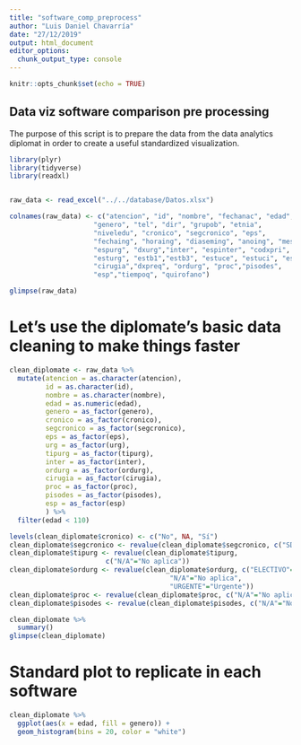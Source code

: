 ```yaml
---
title: "software_comp_preprocess"
author: "Luis Daniel Chavarría"
date: "27/12/2019"
output: html_document
editor_options: 
  chunk_output_type: console
---
```


```r
knitr::opts_chunk$set(echo = TRUE)
```

## Data viz software comparison pre processing

The purpose of this script is to prepare the data from the data analytics diplomat in order to create a useful standardized visualization.

```r
library(plyr)
library(tidyverse)
library(readxl)


raw_data <- read_excel("../../database/Datos.xlsx")

colnames(raw_data) <- c("atencion", "id", "nombre", "fechanac", "edad",
                     "genero", "tel", "dir", "grupob", "etnia",
                     "niveledu", "cronico", "segcronico", "eps",
                     "fechaing", "horaing", "diaseming", "anoing", "mesing", "diaing","urg", "tipurg", 
                     "espurg", "dxurg","inter", "espinter", "codxpri", 
                     "esturg", "estb1","estb3", "estuce", "estuci", "estotal",
                     "cirugia","dxpreq", "ordurg", "proc","pisodes", 
                     "esp","tiempoq", "quirofano")

glimpse(raw_data)
```

# Let's use the diplomate's basic data cleaning to make things faster

```r

clean_diplomate <- raw_data %>% 
  mutate(atencion = as.character(atencion),
         id = as.character(id),
         nombre = as.character(nombre),
         edad = as.numeric(edad),
         genero = as_factor(genero),
         cronico = as_factor(cronico),
         segcronico = as_factor(segcronico),
         eps = as_factor(eps),
         urg = as_factor(urg),
         tipurg = as_factor(tipurg),
         inter = as_factor(inter),
         ordurg = as_factor(ordurg),
         cirugia = as_factor(cirugia),
         proc = as_factor(proc),
         pisodes = as_factor(pisodes),
         esp = as_factor(esp)
         ) %>% 
  filter(edad < 110)

levels(clean_diplomate$cronico) <- c("No", NA, "Sí")
clean_diplomate$segcronico <- revalue(clean_diplomate$segcronico, c("SD" = NA))
clean_diplomate$tipurg <- revalue(clean_diplomate$tipurg, 
                        c("N/A"="No aplica"))
clean_diplomate$ordurg <- revalue(clean_diplomate$ordurg, c("ELECTIVO"="Electivo", 
                                        "N/A"="No aplica",
                                        "URGENTE"="Urgente"))
clean_diplomate$proc <- revalue(clean_diplomate$proc, c("N/A"="No aplica"))
clean_diplomate$pisodes <- revalue(clean_diplomate$pisodes, c("N/A"="No aplica"))

clean_diplomate %>% 
  summary()
glimpse(clean_diplomate)
```

# Standard plot to replicate in each software

```r
clean_diplomate %>% 
  ggplot(aes(x = edad, fill = genero)) +
  geom_histogram(bins = 20, color = "white")
```

